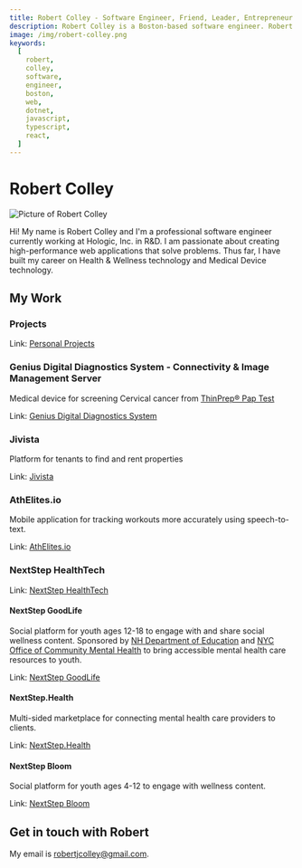 ```yaml
---
title: Robert Colley - Software Engineer, Friend, Leader, Entrepreneur
description: Robert Colley is a Boston-based software engineer. Robert specializes in web applications and web technology.
image: /img/robert-colley.png
keywords:
  [
    robert,
    colley,
    software,
    engineer,
    boston,
    web,
    dotnet,
    javascript,
    typescript,
    react,
  ]
---
```


# Robert Colley

![Picture of Robert Colley](../../static/img/robert-colley.jpeg "Robert Colley")

Hi! My name is Robert Colley and I'm a professional software engineer currently working at Hologic, Inc. in R&D. I am passionate about creating high-performance web applications that solve problems. Thus far, I have built my career on Health & Wellness technology and Medical Device technology.

## My Work

### Projects

Link: [Personal Projects](./projects.md)

### Genius Digital Diagnostics System - Connectivity & Image Management Server

Medical device for screening Cervical cancer from [ThinPrep® Pap Test](https://www.hologic.com/hologic-products/cytology/aptima-hpv-thinprep-cervical-health)

Link: [Genius Digital Diagnostics System](https://www.hologic.com/hologic-products/cytology/genius-digital-diagnostics-system)

### Jivista

Platform for tenants to find and rent properties

Link: [Jivista](https://jivista-io.vercel.app)

### AthElites.io

Mobile application for tracking workouts more accurately using speech-to-text.

Link: [AthElites.io](https://www.athelites.io)

### NextStep HealthTech

Link: [NextStep HealthTech](https://nextstep.world)

#### NextStep GoodLife

Social platform for youth ages 12-18 to engage with and share social wellness content. Sponsored by [NH Department of Education](https://www.education.nh.gov/) and [NYC Office of Community Mental Health](https://mentalhealth.cityofnewyork.us/wp-content/uploads/2022/01/MH_Report_v3.1_pages.pdf) to bring accessible mental health care resources to youth.

Link: [NextStep GoodLife](https://nextstepgoodife.com)

#### NextStep.Health

Multi-sided marketplace for connecting mental health care providers to clients.

Link: [NextStep.Health](https://nextstep.health)

#### NextStep Bloom

Social platform for youth ages 4-12 to engage with wellness content.

Link: [NextStep Bloom](https://nextstepbloom.com)

## Get in touch with Robert

My email is [robertjcolley@gmail.com](mailto:robertjcolley@gmail.com).
